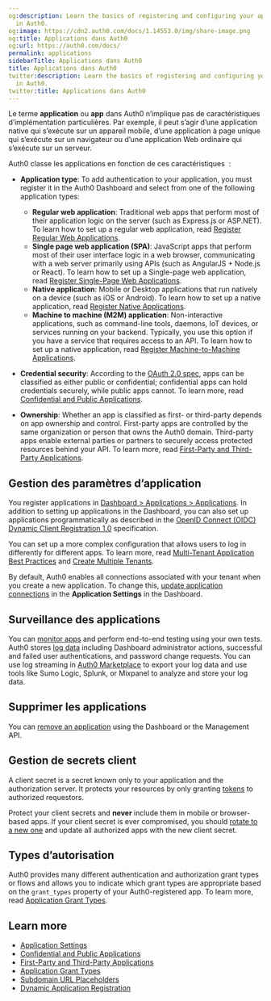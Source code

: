 ```yaml
---
og:description: Learn the basics of registering and configuring your applications
  in Auth0.
og:image: https://cdn2.auth0.com/docs/1.14553.0/img/share-image.png
og:title: Applications dans Auth0
og:url: https://auth0.com/docs/
permalink: applications
sidebarTitle: Applications dans Auth0
title: Applications dans Auth0
twitter:description: Learn the basics of registering and configuring your applications
  in Auth0.
twitter:title: Applications dans Auth0
---
```


Le terme **application** ou **app** dans Auth0 n’implique pas de caractéristiques d’implémentation particulières. Par exemple, il peut s’agir d’une application native qui s’exécute sur un appareil mobile, d’une application à page unique qui s’exécute sur un navigateur ou d’une application Web ordinaire qui s’exécute sur un serveur.

Auth0 classe les applications en fonction de ces caractéristiques  :

* **Application type**: To add authentication to your application, you must register it in the <Tooltip tip="Auth0 Dashboard: Auth0's main product to configure your services." cta="View Glossary" href="/docs/glossary?term=Auth0+Dashboard">Auth0 Dashboard</Tooltip> and select from one of the following application types:

  + **Regular web application**: Traditional web apps that perform most of their application logic on the server (such as Express.js or ASP.NET). To learn how to set up a regular web application, read [Register Regular Web Applications](/docs/get-started/auth0-overview/create-applications/regular-web-apps).
  + **Single page web application (SPA)**: JavaScript apps that perform most of their user interface logic in a web browser, communicating with a web server primarily using APIs (such as AngularJS + Node.js or React). To learn how to set up a Single-page web application, read [Register Single-Page Web Applications](/docs/get-started/auth0-overview/create-applications/single-page-web-apps).
  + **Native application**: Mobile or Desktop applications that run natively on a device (such as iOS or Android). To learn how to set up a native application, read [Register Native Applications](/docs/get-started/auth0-overview/create-applications/native-apps).
  + **Machine to machine (M2M) application**: Non-interactive applications, such as command-line tools, daemons, IoT devices, or services running on your backend. Typically, you use this option if you have a service that requires access to an API. To learn how to set up a native application, read [Register Machine-to-Machine Applications](/docs/get-started/auth0-overview/create-applications/machine-to-machine-apps).
* **Credential security**: According to the [OAuth 2.0 spec](https://tools.ietf.org/html/rfc6749#section-2.1), apps can be classified as either public or confidential; confidential apps can hold credentials securely, while public apps cannot. To learn more, read [Confidential and Public Applications](/docs/get-started/applications/confidential-and-public-applications).
* **Ownership**: Whether an app is classified as first- or third-party depends on app ownership and control. First-party apps are controlled by the same organization or person that owns the Auth0 domain. Third-party apps enable external parties or partners to securely access protected resources behind your API. To learn more, read [First-Party and Third-Party Applications](/docs/get-started/applications/confidential-and-public-applications/first-party-and-third-party-applications).

## Gestion des paramètres d’application

You register applications in [Dashboard > Applications > Applications](https://manage.auth0.com/#/applications/{yourClientId}/settings). In addition to setting up applications in the Dashboard, you can also set up applications programmatically as described in the [OpenID Connect (OIDC) Dynamic Client Registration 1.0](https://openid.net/specs/openid-connect-registration-1_0.html)  specification.

You can set up a more complex configuration that allows users to log in differently for different apps. To learn more, read [Multi-Tenant Application Best Practices](/docs/get-started/auth0-overview/create-tenants/multi-tenant-apps-best-practices) and [Create Multiple Tenants](/docs/get-started/auth0-overview/create-tenants/create-multiple-tenants).

By default, Auth0 enables all connections associated with your tenant when you create a new application. To change this, [update application connections](/docs/get-started/applications/update-application-connections) in the **Application Settings** in the Dashboard.

## Surveillance des applications

You can [monitor apps](/docs/deploy-monitor/monitor/monitor-applications) and perform end-to-end testing using your own tests. Auth0 stores [log data](/docs/deploy-monitor/logs) including Dashboard administrator actions, successful and failed user authentications, and password change requests. You can use log streaming in [Auth0 Marketplace](https://marketplace.auth0.com/features/log-streaming) to export your log data and use tools like Sumo Logic, Splunk, or Mixpanel to analyze and store your log data.

## Supprimer les applications

You can [remove an application](/docs/get-started/applications/remove-applications) using the Dashboard or the <Tooltip tip="Management API: A product to allow customers to perform administrative tasks." cta="View Glossary" href="/docs/glossary?term=Management+API">Management API</Tooltip>.

## Gestion de secrets client

A <Tooltip tip="Authorization Server: Centralized server that contributes to defining the boundaries of a user’s access. For example, your authorization server can control the data, tasks, and features available to a user." cta="View Glossary" href="/docs/glossary?term=client+secret">client secret</Tooltip> is a secret known only to your application and the <Tooltip tip="Client Secret: Secret used by a client (application) to authenticate with the Authorization Server; it should be known to only the client and the Authorization Server and must be sufficiently random to not be guessable." cta="View Glossary" href="/docs/glossary?term=authorization+server">authorization server</Tooltip>. It protects your resources by only granting [tokens](/docs/secure/tokens) to authorized requestors.

Protect your client secrets and **never** include them in mobile or browser-based apps. If your client secret is ever compromised, you should [rotate to a new one](/docs/get-started/applications/rotate-client-secret) and update all authorized apps with the new client secret.

## Types d’autorisation

Auth0 provides many different authentication and authorization grant types or flows and allows you to indicate which grant types are appropriate based on the `grant_types` property of your Auth0-registered app. To learn more, read [Application Grant Types](/docs/get-started/applications/application-grant-types).

## Learn more

* [Application Settings](/docs/get-started/applications/application-settings)
* [Confidential and Public Applications](/docs/get-started/applications/confidential-and-public-applications)
* [First-Party and Third-Party Applications](/docs/get-started/applications/confidential-and-public-applications/first-party-and-third-party-applications)
* [Application Grant Types](/docs/get-started/applications/application-grant-types)
* [Subdomain URL Placeholders](/docs/get-started/applications/wildcards-for-subdomains)
* [Dynamic Application Registration](/docs/get-started/applications/dynamic-client-registration)
